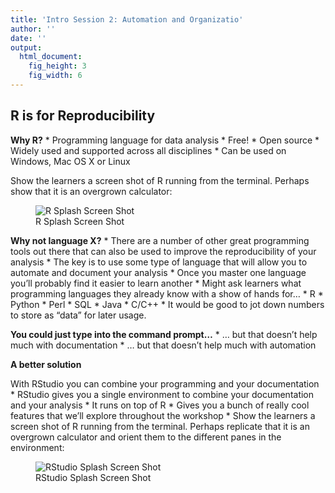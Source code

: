 ```yaml
---
title: 'Intro Session 2: Automation and Organizatio'
author: ''
date: ''
output:
  html_document:
    fig_height: 3
    fig_width: 6
---
```


## R is for Reproducibility

**Why R?**
* Programming language for data analysis
* Free!
* Open source
* Widely used and supported across all disciplines
* Can be used on Windows, Mac OS X or Linux

Show the learners a screen shot of R running from the terminal. Perhaps show
that it is an overgrown calculator:

![R Splash Screen Shot](img/RSplashScreen.png)


**Why not language X?**
* There are a number of other great programming tools out there that can also
be used to improve the reproducibility of your analysis
* The key is to use some type of language that will allow you to automate
and document your analysis
* Once you master one language you'll probably find it easier to learn another
* Might ask learners what programming languages they already know with a show of
  hands for...
  * R
  * Python
  * Perl
  * SQL
  * Java
  * C/C++
* It would be good to jot down numbers to store as "data" for later usage.



**You could just type into the command prompt...**
* ... but that doesn't help much with documentation
* ... but that doesn't help much with automation


**A better solution**

With RStudio you can combine your programming and your documentation
* RStudio gives you a single environment to combine your documentation and your
analysis
* It runs on top of R
* Gives you a bunch of really cool features that we'll explore throughout the
workshop
* Show the learners a screen shot of R running from the terminal. Perhaps replicate that it is an overgrown calculator and orient them to the different panes in the environment:

![RStudio Splash Screen Shot](img/RStudioSplash.png)
